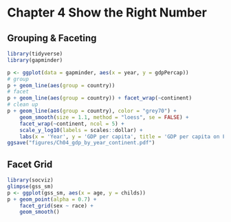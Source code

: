 # Chapter 4 Show the Right Number
## Grouping & Faceting
```r
library(tidyverse)
library(gapminder)

p <- ggplot(data = gapminder, aes(x = year, y = gdpPercap))
# group
p + geom_line(aes(group = country))
# facet
p + geom_line(aes(group = country)) + facet_wrap(~continent)
# clean up
p + geom_line(aes(group = country), color = "grey70") +
    geom_smooth(size = 1.1, method = "loess", se = FALSE) +
    facet_wrap(~continent, ncol = 5) +
    scale_y_log10(labels = scales::dollar) +
    labs(x = 'Year', y = 'GDP per capita', title = 'GDP per capita on Five Continents')
ggsave("figures/Ch04_gdp_by_year_continent.pdf")    

```
## Facet Grid
```r
library(socviz)
glimpse(gss_sm)
p <- ggplot(gss_sm, aes(x = age, y = childs))
p + geom_point(alpha = 0.7) +
    facet_grid(sex ~ race) + 
    geom_smooth()
```
